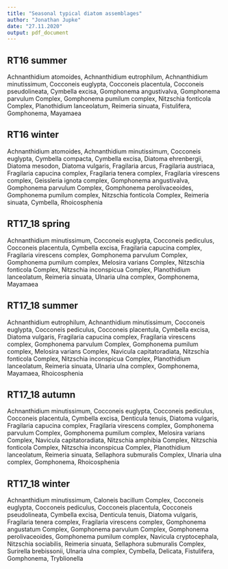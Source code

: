 ```yaml
---
title: "Seasonal typical diatom assemblages"
author: "Jonathan Jupke"
date: "27.11.2020"
output: pdf_document
---
```


## RT16 summer 
Achnanthidium atomoides, Achnanthidium eutrophilum, Achnanthidium minutissimum, Cocconeis euglypta, Cocconeis placentula, Cocconeis pseudolineata, Cymbella excisa, Gomphonema angustivalva, Gomphonema parvulum Complex, Gomphonema pumilum complex, Nitzschia fonticola Complex, Planothidium lanceolatum, Reimeria sinuata, Fistulifera, Gomphonema, Mayamaea  

## RT16 winter 
Achnanthidium atomoides, Achnanthidium minutissimum, Cocconeis euglypta, Cymbella compacta, Cymbella excisa, Diatoma ehrenbergii, Diatoma mesodon, Diatoma vulgaris, Fragilaria arcus, Fragilaria austriaca, Fragilaria capucina complex, Fragilaria tenera complex, Fragilaria virescens complex, Geissleria ignota complex, Gomphonema angustivalva, Gomphonema parvulum Complex, Gomphonema perolivaceoides, Gomphonema pumilum complex, Nitzschia fonticola Complex, Reimeria sinuata, Cymbella, Rhoicosphenia 

## RT17_18 spring   
Achnanthidium minutissimum, Cocconeis euglypta, Cocconeis pediculus, Cocconeis placentula, Cymbella excisa, Fragilaria capucina complex, Fragilaria virescens complex, Gomphonema parvulum Complex, Gomphonema pumilum complex, Melosira varians Complex, Nitzschia fonticola Complex, Nitzschia inconspicua Complex, Planothidium lanceolatum, Reimeria sinuata, Ulnaria ulna complex, Gomphonema, Mayamaea 

## RT17_18 summer   
Achnanthidium eutrophilum, Achnanthidium minutissimum, Cocconeis euglypta, Cocconeis pediculus, Cocconeis placentula, Cymbella excisa, Diatoma vulgaris, Fragilaria capucina complex, Fragilaria virescens complex, Gomphonema parvulum Complex, Gomphonema pumilum complex, Melosira varians Complex, Navicula capitatoradiata, Nitzschia fonticola Complex, Nitzschia inconspicua Complex, Planothidium lanceolatum, Reimeria sinuata, Ulnaria ulna complex, Gomphonema, Mayamaea, Rhoicosphenia  

## RT17_18 autumn  
Achnanthidium minutissimum, Cocconeis euglypta, Cocconeis pediculus, Cocconeis placentula, Cymbella excisa, Denticula tenuis, Diatoma vulgaris, Fragilaria capucina complex, Fragilaria virescens complex, Gomphonema parvulum Complex, Gomphonema pumilum complex, Melosira varians Complex, Navicula capitatoradiata, Nitzschia amphibia Complex, Nitzschia fonticola Complex, Nitzschia inconspicua Complex, Planothidium lanceolatum, Reimeria sinuata, Sellaphora submuralis Complex, Ulnaria ulna complex, Gomphonema, Rhoicosphenia 

## RT17_18 winter  
Achnanthidium minutissimum, Caloneis bacillum Complex, Cocconeis euglypta, Cocconeis pediculus, Cocconeis placentula, Cocconeis pseudolineata, Cymbella excisa, Denticula tenuis, Diatoma vulgaris, Fragilaria tenera complex, Fragilaria virescens complex, Gomphonema angustatum Complex, Gomphonema parvulum Complex, Gomphonema perolivaceoides, Gomphonema pumilum complex, Navicula cryptocephala, Nitzschia sociabilis, Reimeria sinuata, Sellaphora submuralis Complex, Surirella brebissonii, Ulnaria ulna complex, Cymbella, Delicata, Fistulifera, Gomphonema, Tryblionella  

   

   
 
